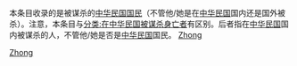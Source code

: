 本条目收录的是被谋杀的[[中华民国国民|中华民国国民]]（不管他/她是在[[中华民国|中华民国]]国内还是国外被杀）。注意，本条目与[[:zh:分类:在中华民国被谋杀身亡者|分类:在中华民国被谋杀身亡者]]有区别。后者指在[[中华民国|中华民国]]国内被谋杀的人，不管他/她是否是[[中华民国|中华民国]]国民。
[[分类:被谋杀的各国人|Zhong]]
[[Category:中华民国非正常死亡人物|Zhong]]